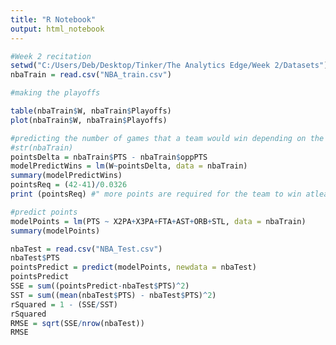 ```yaml
---
title: "R Notebook"
output: html_notebook
---
```


```r
#Week 2 recitation
setwd("C:/Users/Deb/Desktop/Tinker/The Analytics Edge/Week 2/Datasets")
nbaTrain = read.csv("NBA_train.csv")
```

```r
#making the playoffs

table(nbaTrain$W, nbaTrain$Playoffs)
plot(nbaTrain$W, nbaTrain$Playoffs)
```

```r
#predicting the number of games that a team would win depending on the point diff
#str(nbaTrain)
pointsDelta = nbaTrain$PTS - nbaTrain$oppPTS
modelPredictWins = lm(W~pointsDelta, data = nbaTrain)
summary(modelPredictWins)
pointsReq = (42-41)/0.0326
print (pointsReq) #" more points are required for the team to win atleast 42 games")
```

```r
#predict points
modelPoints = lm(PTS ~ X2PA+X3PA+FTA+AST+ORB+STL, data = nbaTrain)
summary(modelPoints)

```

```r
nbaTest = read.csv("NBA_Test.csv")
nbaTest$PTS
pointsPredict = predict(modelPoints, newdata = nbaTest)
pointsPredict
SSE = sum((pointsPredict-nbaTest$PTS)^2)
SST = sum((mean(nbaTest$PTS) - nbaTest$PTS)^2)
rSquared = 1 - (SSE/SST)
rSquared
RMSE = sqrt(SSE/nrow(nbaTest))
RMSE
```
